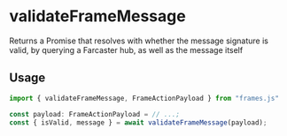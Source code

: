 # validateFrameMessage

Returns a Promise that resolves with whether the message signature is valid, by querying a Farcaster hub, as well as the message itself

## Usage

```ts [example.ts]
import { validateFrameMessage, FrameActionPayload } from "frames.js"

const payload: FrameActionPayload = // ...;
const { isValid, message } = await validateFrameMessage(payload);
```